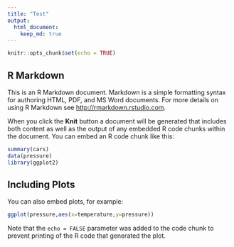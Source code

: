 ```yaml
---
title: "Test"
output: 
  html_document:
    keep_md: true
---
```


```r
knitr::opts_chunk$set(echo = TRUE)
```

## R Markdown

This is an R Markdown document. Markdown is a simple formatting syntax for authoring HTML, PDF, and MS Word documents. For more details on using R Markdown see <http://rmarkdown.rstudio.com>.

When you click the **Knit** button a document will be generated that includes both content as well as the output of any embedded R code chunks within the document. You can embed an R code chunk like this:

```r
summary(cars)
data(pressure)
library(ggplot2)
```

## Including Plots

You can also embed plots, for example:

```r
ggplot(pressure,aes(x=temperature,y=pressure))
```

Note that the `echo = FALSE` parameter was added to the code chunk to prevent printing of the R code that generated the plot.
